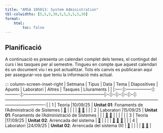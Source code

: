 ```yaml
---
title: "AMSA 105013: System Administration"
tbl-colwidths: [5,5,5,30,5,5,5,5,5,30]
format:
    html:
        toc: false
---
```


## Planificació

A continuació es presenta un calendari complet dels temes, el contingut del curs i les tasques per al semestre. Tingueu en compte que aquest calendari és un document viu i es pot actualitzar. Tots els canvis es publicaran aquí per assegurar-vos que teniu la informació més actual.

::: column-screen-inset-right
| Setmana | Tipus              | Data       | Tema                                                     | Diapositives | Apunts | Laboratori | Altres | Tasques | Lliuraments  |                                                                                                                                       |
|:----:|:------------------:|:----------:|:---------------------------------------------------------|:--:|:--:|:--:|:--:|:--:|:----------------------------------------------------------------------------------------------------------------------------------------:|
| 1    | Teoria             |10/09/25    | **Unitat 01**: Fonaments de l’Administració de Sistemes  | [📖](../slides/01-foundations-of-systems-administration.html#prepare){aria-label="Fonaments de l’Administració de Sistemes "}  |    |  |  |  [📝](../exercises/01-foundations-of-systems-administration/01-ex-week1.html#prepare) [📝](../exercises/01-foundations-of-systems-administration/02-ex-week1.html#prepare)      |                                                                                                                                          |
| 2 | Laboratori |15/09/25 | **Unitat 01**: Fonaments de l’Administració de Sistemes  |  |    | [🧪](/laboratories/01-foundations/01-aws-introduction.html#prepare) [🧪](/laboratories/01-foundations/02-aws-wordpress.html#prepare) |  |  |  |                                                                                                                                       |
| 3    | Teoria             |17/09/25    | **Unitat 02**: Arrencada del sistema                      | [📖](../slides/02-booting.html#prepare){aria-label="Arrencada del sistema "}  |    |  |  |  [📝](../exercises/02-booting/01-ex-week2.html#prepare) [📝](../exercises/02-booting/02-ex-week2.html#prepare) [📝](../exercises/02-booting/03-ex-week2.html#prepare)      |                                                                                                                                          |
| 4 | Laboratori |24/09/25 | **Unitat 02**: Arrencada del sistema (II) | [📖](../slides/02-booting-part2.qmd.html#prepare){aria-label="Arrencada del sistema "}  |    |  |  | [📝](../exercises/02-booting/04-ex-week3.html#prepare) [📝](../exercises/02-booting/05-ex-week3.html#prepare)     |    

